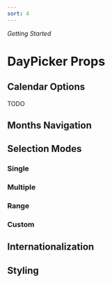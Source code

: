 ```yaml
---
sort: 4
---
```


_Getting Started_

# DayPicker Props

## Calendar Options

TODO

## Months Navigation

## Selection Modes

### Single

### Multiple

### Range

### Custom

## Internationalization

## Styling

